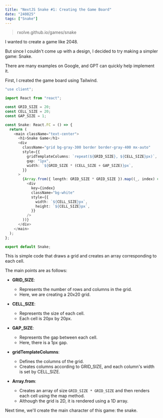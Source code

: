 ```yaml
---
title: "NextJS Snake #1: Creating the Game Board"
date: "240825"
tags: ["Snake"]
---
```


> rxolve.github.io/games/snake

I wanted to create a game like 2048.

But since I couldn't come up with a design, I decided to try making a simpler game: Snake.

There are many examples on Google, and GPT can quickly help implement it.

First, I created the game board using Tailwind.

```typescript
"use client";

import React from "react";

const GRID_SIZE = 20;
const CELL_SIZE = 20;
const GAP_SIZE = 1;

const Snake: React.FC = () => {
  return (
    <main className="text-center">
      <h1>Snake Game</h1>
      <div
        className="grid bg-gray-300 border border-gray-400 mx-auto"
        style={{
          gridTemplateColumns: `repeat(${GRID_SIZE}, ${CELL_SIZE}px)`,
          gap: "1px",
          width: `${GRID_SIZE * (CELL_SIZE + GAP_SIZE)}px`,
        }}
      >
        {Array.from({ length: GRID_SIZE * GRID_SIZE }).map((_, index) => (
          <div
            key={index}
            className="bg-white"
            style={{
              width: `${CELL_SIZE}px`,
              height: `${CELL_SIZE}px`,
            }}
          />
        ))}
      </div>
    </main>
  );
};

export default Snake;
```

This is simple code that draws a grid and creates an array corresponding to each cell.

The main points are as follows:

- **GRID_SIZE**:

  - Represents the number of rows and columns in the grid.
  - Here, we are creating a 20x20 grid.

- **CELL_SIZE**:

  - Represents the size of each cell.
  - Each cell is 20px by 20px.

- **GAP_SIZE**:

  - Represents the gap between each cell.
  - Here, there is a 1px gap.

- **gridTemplateColumns**:

  - Defines the columns of the grid.
  - Creates columns according to GRID_SIZE, and each column's width is set by CELL_SIZE.

- **Array.from**:
  - Creates an array of size `GRID_SIZE * GRID_SIZE` and then renders each cell using the map method.
  - Although the grid is 2D, it is rendered using a 1D array.

Next time, we'll create the main character of this game: the snake.
